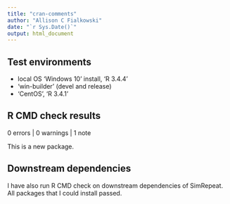 ```yaml
---
title: "cran-comments"
author: "Allison C Fialkowski"
date: "`r Sys.Date()`"
output: html_document
---
```


## Test environments
* local OS 'Windows 10' install, 'R 3.4.4'
* 'win-builder' (devel and release)
* 'CentOS', 'R 3.4.1'

## R CMD check results

0 errors | 0 warnings | 1 note

This is a new package.

## Downstream dependencies

I have also run R CMD check on downstream dependencies of SimRepeat. 
All packages that I could install passed.
